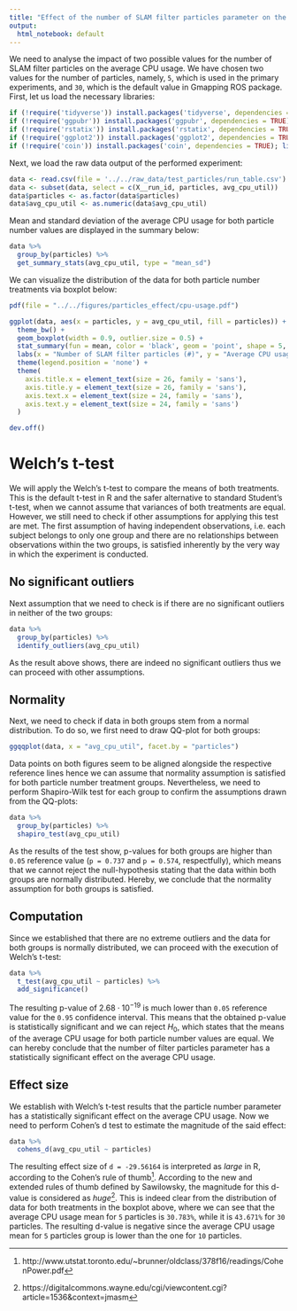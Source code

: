 ```yaml
---
title: "Effect of the number of SLAM filter particles parameter on the average CPU usage"
output:
  html_notebook: default
---
```


We need to analyse the impact of two possible values for the number of SLAM filter particles on the average CPU usage. We have chosen two values for the number of particles, namely, `5`, which is used in the primary experiments, and `30`, which is the default value in Gmapping ROS package. First, let us load the necessary libraries:
```r
if (!require('tidyverse')) install.packages('tidyverse', dependencies = TRUE); library('tidyverse')
if (!require('ggpubr')) install.packages('ggpubr', dependencies = TRUE); library('ggpubr')
if (!require('rstatix')) install.packages('rstatix', dependencies = TRUE); library('rstatix')
if (!require('ggplot2')) install.packages('ggplot2', dependencies = TRUE); library('ggplot2')
if (!require('coin')) install.packages('coin', dependencies = TRUE); library('coin')
```

Next, we load the raw data output of the performed experiment:
```r
data <- read.csv(file = '../../raw_data/test_particles/run_table.csv')
data <- subset(data, select = c(X__run_id, particles, avg_cpu_util))
data$particles <- as.factor(data$particles)
data$avg_cpu_util <- as.numeric(data$avg_cpu_util)
```

Mean and standard deviation of the average CPU usage for both particle number values are displayed in the summary below:
```r
data %>%
  group_by(particles) %>%
  get_summary_stats(avg_cpu_util, type = "mean_sd")
```

We can visualize the distribution of the data for both particle number treatments via boxplot below:
```r
pdf(file = "../../figures/particles_effect/cpu-usage.pdf")

ggplot(data, aes(x = particles, y = avg_cpu_util, fill = particles)) +
  theme_bw() + 
  geom_boxplot(width = 0.9, outlier.size = 0.5) + 
  stat_summary(fun = mean, color = 'black', geom = 'point', shape = 5, size = 1.5) +
  labs(x = "Number of SLAM filter particles (#)", y = "Average CPU usage (%)") +
  theme(legend.position = 'none') +
  theme(
    axis.title.x = element_text(size = 26, family = 'sans'),
    axis.title.y = element_text(size = 26, family = 'sans'),
    axis.text.x = element_text(size = 24, family = 'sans'),
    axis.text.y = element_text(size = 24, family = 'sans')
  )

dev.off()
```

# Welch's t-test

We will apply the Welch's t-test to compare the means of both treatments. This is the default t-test in R and the safer alternative to standard Student's t-test, when we cannot assume that variances of both treatments are equal. However, we still need to check if other assumptions for applying this test are met. The first assumption of having independent observations, i.e. each subject belongs to only one group and there are no relationships between observations within the two groups, is satisfied inherently by the very way in which the experiment is conducted.

## No significant outliers

Next assumption that we need to check is if there are no significant outliers in neither of the two groups:
```r
data %>% 
  group_by(particles) %>%
  identify_outliers(avg_cpu_util)
```

As the result above shows, there are indeed no significant outliers thus we can proceed with other assumptions.

## Normality

Next, we need to check if data in both groups stem from a normal distribution. To do so, we first need to draw QQ-plot for both groups:
```r
ggqqplot(data, x = "avg_cpu_util", facet.by = "particles")
```
Data points on both figures seem to be aligned alongside the respective reference lines hence we can assume that normality assumption is satisfied for both particle number treatment groups. Nevertheless, we need to perform Shapiro-Wilk test for each group to confirm the assumptions drawn from the QQ-plots:
```r
data %>%
  group_by(particles) %>%
  shapiro_test(avg_cpu_util)
```
As the results of the test show, p-values for both groups are higher than `0.05` reference value (`p = 0.737` and `p = 0.574`, respectfully), which means that we cannot reject the null-hypothesis stating that the data within both groups are normally distributed. Hereby, we conclude that the normality assumption for both groups is satisfied.

## Computation

Since we established that there are no extreme outliers and the data for both groups is normally distributed, we can proceed with the execution of Welch's t-test:
```r
data %>%
  t_test(avg_cpu_util ~ particles) %>%
  add_significance()
```
The resulting p-value of $2.68 \cdot 10^{-19}$ is much lower than `0.05` reference value for the `0.95` confidence interval. This means that the obtained p-value is statistically significant and we can reject $H_0$, which states that the means of the average CPU usage for both particle number values are equal. We can hereby conclude that the number of filter particles parameter has a statistically significant effect on the average CPU usage.

## Effect size

We establish with Welch's t-test results that the particle number parameter has a statistically significant effect on the average CPU usage. Now we need to perform Cohen's d test to estimate the magnitude of the said effect:

```r
data %>%
  cohens_d(avg_cpu_util ~ particles)
```
The resulting effect size of `d = -29.56164` is interpreted as _large_ in R, according to the Cohen's rule of thumb^[http://www.utstat.toronto.edu/~brunner/oldclass/378f16/readings/CohenPower.pdf]. According to the new and extended rules of thumb defined by Sawilowsky, the magnitude for this d-value is considered as _huge_^[https://digitalcommons.wayne.edu/cgi/viewcontent.cgi?article=1536&context=jmasm]. This is indeed clear from the distribution of data for both treatments in the boxplot above, where we can see that the average CPU usage mean for `5` particles is `30.783%`, while it is `43.671%` for `30` particles. The resulting d-value is negative since the average CPU usage mean for `5` particles group is lower than the one for `10` particles.

